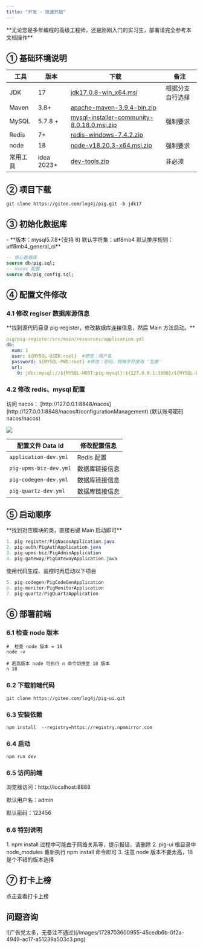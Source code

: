 ```yaml
---
title: "开发 - 快速开始"
---
```


<Warning>
**无论您是多年编程的高级工程师，还是刚刚入门的实习生，部署请完全参考本文档操作**
</Warning>

## ① 基础环境说明
| 工具 | 版本 | 下载 | 备注 |
| --- | --- | --- | --- |
| JDK | 17 | [jdk17.0.8-win_x64.msi](https://cdn.azul.com/zulu/bin/zulu17.44.15-ca-jdk17.0.8-win_x64.msi) | 根据分支自行选择 |
| Maven | 3.8+ | [apache-maven-3.9.4-bin.zip](https://dlcdn.apache.org/maven/maven-3/3.9.4/binaries/apache-maven-3.9.4-bin.zip) | |
| MySQL | 5.7.8 + | [mysql-installer-community-8.0.18.0.msi.zip](https://www.yuque.com/attachments/yuque/0/2023/zip/283679/1688793202906-bc1535d0-e330-4b5c-a16b-bbef94a1b59a.zip) | 强制要求 |
| Redis | 7+ | [redis-windows-7.4.2.zip](https://www.yuque.com/attachments/yuque/0/2025/zip/283679/1741774624160-9d8d46df-e0f1-40d5-af31-127d43a2c953.zip) | |
| node | 18 | [node-v18.20.3-x64.msi.zip](https://www.yuque.com/attachments/yuque/0/2024/zip/283679/1720584223073-e682aad2-1971-43d4-a22e-74484f638562.zip) | 强制要求 |
| 常用工具 | idea 2023+ | [dev-tools.zip](https://www.yuque.com/attachments/yuque/0/2023/zip/283679/1688793203179-32a2dcff-da73-4642-a009-28fb0623687a.zip) | 非必须 |


## ② 项目下载

```shell
git clone https://gitee.com/log4j/pig.git -b jdk17
```

## ③ 初始化数据库
<Note>
- **版本：mysql5.7.8+(支持 8)     默认字符集：utf8mb4   默认排序规则：utf8mb4_general_ci**
</Note>

```sql
-- 核心数据库
source db/pig.sql;
-- nacos 配置
source db/pig_config.sql;
```

## ④ 配置文件修改
### 4.1 修改 regiser 数据库源信息
<Note>
**找到源代码目录 pig-register，修改数据库连接信息，然后 Main 方法启动。**
</Note>

```yaml
pig/pig-register/src/main/resources/application.yml 
db:
  num: 1
  user: ${MYSQL-USER:root}  #修改：用户名
  password: ${MYSQL-PWD:root} #修改：密码，特殊字符使用 '包裹'
  url:
    0: jdbc:mysql://${MYSQL-HOST:pig-mysql}:${127.0.0.1:3306}/${MYSQL-DB:pig_config}?characterEncoding=utf8&zeroDateTimeBehavior=convertToNull&useSSL=false&useJDBCCompliantTimezoneShift=true&useLegacyDatetimeCode=false&serverTimezone=GMT%2B8&nullCatalogMeansCurrent=true&allowPublicKeyRetrieval=true
```

### 4.2 修改 redis、mysql 配置
<Note>
访问 nacos： [http://127.0.0.1:8848/nacos](http://127.0.0.1:8848/nacos#/configurationManagement) (默认账号密码 nacos/nacos)
</Note>

![](/images/1736924558140-a6b70b07-3071-4a9b-bc59-e31a1a656ca3.png)

| 配置文件 Data Id | 修改配置信息 |
| --- | --- |
| `application-dev.yml` | Redis 配置 |
| `pig-upms-biz-dev.yml` | 数据库链接信息 |
| `pig-codegen-dev.yml` | 数据库链接信息 |
| `pig-quartz-dev.yml` | 数据库链接信息 |

## ⑤ 启动顺序 
<Note>
**找到对应模块的类，直接右键 Main 启动即可**
</Note>

```java
1. pig-register/PigNacosApplication.java 
2. pig-auth/PigAuthApplication.java   
3. pig-upms-biz/PigAdminApplication
4. pig-gateway/PigGatewayApplication.java  
```

<Note>
使用代码生成、监控时再启动以下项目
</Note>

```java
5. pig-codegen/PigCodeGenApplication  
6. pig-monitor/PigMonitorApplication
7. pig-quartz/PigQuartzApplication
```

## ⑥ 部署前端
### 6.1 检查 node 版本
```shell
#  检查 node 版本 = 18
node -v 

# 若高版本 node 可执行 n 命令切换至 18 版本
n 18
```

### 6.2 下载前端代码
```shell
git clone https://gitee.com/log4j/pig-ui.git
```

### 6.3 安装依赖
```shell
npm install  --registry=https://registry.npmmirror.com
```

### 6.4 启动
```shell
npm run dev
```

### 6.5 访问前端
<Note>
浏览器访问：http://localhost:8888

默认用户名：admin

默认密码：123456
</Note>

### 6.6 特别说明
<Warning>
1. npm install 过程中可能由于网络关系等，提示报错，请删除
2. pig-ui 根目录中 node_modules 重新执行 npm install 命令即可
3. 注意 node 版本不要太高，18 是个不错的版本选择
</Warning>

## ⑦ 打卡上榜
<Card title="打卡上榜" icon="link" href="https://www.yuque.com/docs/132585040#a6Zp1">
点击查看打卡上榜
</Card>

## 问题咨询
<Card title="加入社区" icon="link" href="#">
![广告党太多，无备注不通过](/images/1728703600955-45cedb6b-0f2a-4949-ac17-a51239a503c3.png)
</Card>

